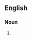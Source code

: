 {{also|semi-finalists}}

==English==

===Noun===
{{head|en|noun form}}

# {{plural of|en|semifinalist}}